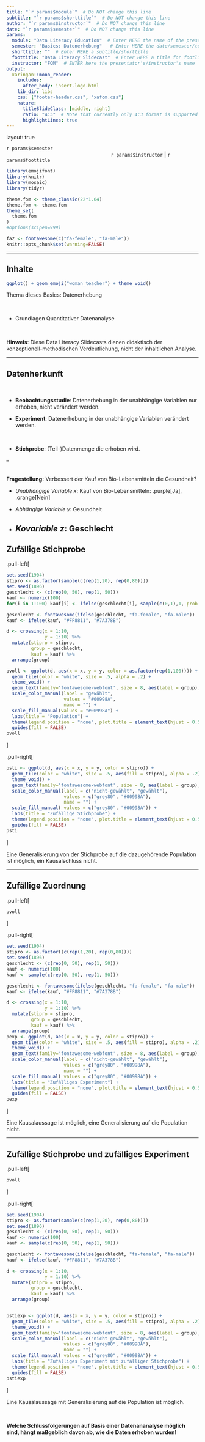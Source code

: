 ```yaml
---
title: "`r params$module`"  # Do NOT change this line
subtitle: "`r params$shorttitle`"  # Do NOT change this line
author: "`r params$instructor`"  # Do NOT change this line
date: "`r params$semester`"  # Do NOT change this line
params:
  module: "Data Literacy Education"  # Enter HERE the name of the presentation/course/module
  semester: "Basics: Datenerhebung"   # Enter HERE the date/semester/term
  shorttitle: ""  # Enter HERE a subtitle/shorttitle
  foottitle: "Data Literacy Slidecast"  # Enter HERE a title for footline
  instructor: "FOM"  # ENTER here the presentator's/instructor's name
output:
  xaringan::moon_reader:
    includes:
      after_body: insert-logo.html
    lib_dir: libs
    css: ["footer-header.css", "xafom.css"]
    nature:
      titleSlideClass: [middle, right]
      ratio: "4:3"  # Note that currently only 4:3 format is supported
      highlightLines: true
---
```



layout: true
  
<div class="my-header"></div>

<!-- the following lines define the header and the footer line: -->
<div class="my-footer"><span>`r params$semester`    
&emsp;&emsp;&emsp;&emsp;&emsp;&emsp;
&emsp;&emsp;&emsp;&emsp;&emsp;&emsp;&emsp;&emsp;&emsp;&emsp;&emsp;&emsp;&emsp;
`r params$instructor` | `r params$foottitle` </span></div> 

<div class="footer-line"></div>



```r
library(emojifont)
library(knitr)
library(mosaic)
library(tidyr)

theme.fom <- theme_classic(22*1.04)
theme.fom <- theme.fom
theme_set(
  theme.fom  
)
#options(scipen=999)

fa2 <- fontawesome(c("fa-female", "fa-male"))
knitr::opts_chunk$set(warning=FALSE)
```

---

## Inhalte

```r
ggplot() + geom_emoji("woman_teacher") + theme_void()
```


Thema dieses Basics: Datenerhebung

<br>


- Grundlagen Quantitativer Datenanalyse


<br>

**Hinweis**: Diese Data Literacy Slidecasts dienen didaktisch der konzeptionell-methodischen Verdeutlichung, nicht der inhaltlichen Analyse.

---

## Datenherkunft

<br> 

- **Beobachtungsstudie**: Datenerhebung in der unabhängige Variablen nur erhoben, nicht verändert werden.

- **Experiment**: Datenerhebung in der unabhängige Variablen verändert werden.

<br>

- **Stichprobe**: (Teil-)Datenmenge die erhoben wird.

--

<br> **Fragestellung:** Verbessert der Kauf von Bio-Lebensmitteln die Gesundheit?

- *Unabhängige Variable $x$*: Kauf von Bio-Lebensmitteln: .purple[Ja], .orange[Nein]

- *Abhängige Variable $y$*: Gesundheit

- *Kovariable $z$*: Geschlecht
---

## Zufällige Stichprobe

.pull-left[
```r
set.seed(1904)
stipro <- as.factor(sample(c(rep(1,20), rep(0,80))))
set.seed(1896)
geschlecht <- (c(rep(0, 50), rep(1, 50)))
kauf <- numeric(100)
for(i in 1:100) kauf[i] <- ifelse(geschlecht[i], sample(c(0,1),1, prob = c(0.2, 0.8)), sample(c(0,1),1, prob = c(0.8, 0.2)))

geschlecht <- fontawesome(ifelse(geschlecht, "fa-female", "fa-male"))
kauf <- ifelse(kauf, "#FF8811", "#7A378B")

d <- crossing(x = 1:10,
              y = 1:10) %>%
  mutate(stipro = stipro,
         group = geschlecht,
         kauf = kauf) %>%
  arrange(group)

pvoll <- ggplot(d, aes(x = x, y = y, color = as.factor(rep(1,100)))) +
  geom_tile(color = "white", size = .5, alpha = .2) +
  theme_void() +
  geom_text(family='fontawesome-webfont', size = 8, aes(label = group), colour = kauf) +
  scale_color_manual(label = "gewählt",
                     values = "#00998A",
                     name = "") +
  scale_fill_manual(values = "#00998A") +
  labs(title = "Population") +
  theme(legend.position = "none", plot.title = element_text(hjust = 0.5)) +
  guides(fill = FALSE)
pvoll
```
]

.pull-right[
```r
psti <- ggplot(d, aes(x = x, y = y, color = stipro)) +
  geom_tile(color = "white", size = .5, aes(fill = stipro), alpha = .2) +
  theme_void() +
  geom_text(family='fontawesome-webfont', size = 8, aes(label = group), colour = kauf) +
  scale_color_manual(label = c("nicht-gewählt", "gewählt"),
                     values = c("grey80", "#00998A"),
                     name = "") +
  scale_fill_manual( values = c("grey80", "#00998A")) +
  labs(title = "Zufällige Stichprobe") +
  theme(legend.position = "none", plot.title = element_text(hjust = 0.5)) +
  guides(fill = FALSE) 
psti
```
]

Eine Generalisierung von der Stichprobe auf die dazugehörende Population ist möglich, ein Kausalschluss nicht.

---

## Zufällige Zuordnung

.pull-left[
```r
pvoll
```
]

.pull-right[
```r
set.seed(1904)
stipro <- as.factor((c(rep(1,20), rep(0,80))))
set.seed(1896)
geschlecht <- (c(rep(0, 50), rep(1, 50)))
kauf <- numeric(100)
kauf <- sample(c(rep(0, 50), rep(1, 50)))

geschlecht <- fontawesome(ifelse(geschlecht, "fa-female", "fa-male"))
kauf <- ifelse(kauf, "#FF8811", "#7A378B")

d <- crossing(x = 1:10,
              y = 1:10) %>%
  mutate(stipro = stipro,
         group = geschlecht,
         kauf = kauf) %>%
  arrange(group)
pexp <- ggplot(d, aes(x = x, y = y, color = stipro)) +
  geom_tile(color = "white", size = .5, aes(fill = stipro), alpha = .2) +
  theme_void() +
  geom_text(family='fontawesome-webfont', size = 8, aes(label = group), colour = kauf) +
  scale_color_manual(label = c("nicht-gewählt", "gewählt"),
                     values = c("grey80", "#00998A"),
                     name = "") +
  scale_fill_manual( values = c("grey80", "#00998A")) +
  labs(title = "Zufälliges Experiment") +
  theme(legend.position = "none", plot.title = element_text(hjust = 0.5)) +
  guides(fill = FALSE) 
pexp
```
]

Eine Kausalaussage ist möglich, eine Generalisierung auf die Population nicht.

---

## Zufällige Stichprobe und zufälliges Experiment

.pull-left[
```r

pvoll
```
]

.pull-right[
```r
set.seed(1904)
stipro <- as.factor(sample(c(rep(1,20), rep(0,80))))
set.seed(1896)
geschlecht <- (c(rep(0, 50), rep(1, 50)))
kauf <- numeric(100)
kauf <- sample(c(rep(0, 50), rep(1, 50)))

geschlecht <- fontawesome(ifelse(geschlecht, "fa-female", "fa-male"))
kauf <- ifelse(kauf, "#FF8811", "#7A378B")

d <- crossing(x = 1:10,
              y = 1:10) %>%
  mutate(stipro = stipro,
         group = geschlecht,
         kauf = kauf) %>%
  arrange(group)


pstiexp <- ggplot(d, aes(x = x, y = y, color = stipro)) +
  geom_tile(color = "white", size = .5, aes(fill = stipro), alpha = .2) +
  theme_void() +
  geom_text(family='fontawesome-webfont', size = 8, aes(label = group), colour = kauf) +
  scale_color_manual(label = c("nicht-gewählt", "gewählt"),
                     values = c("grey80", "#00998A"),
                     name = "") +
  scale_fill_manual( values = c("grey80", "#00998A")) +
  labs(title = "Zufälliges Experiment mit zufälliger Stichprobe") +
  theme(legend.position = "none", plot.title = element_text(hjust = 0.5)) +
  guides(fill = FALSE) 
pstiexp
```
]

Eine Kausalaussage mit Generalisierung auf die Population ist möglich.

<br>

**Welche Schlussfolgerungen auf Basis einer Datenananalyse möglich sind, hängt maßgeblich davon ab, wie die Daten erhoben wurden!**